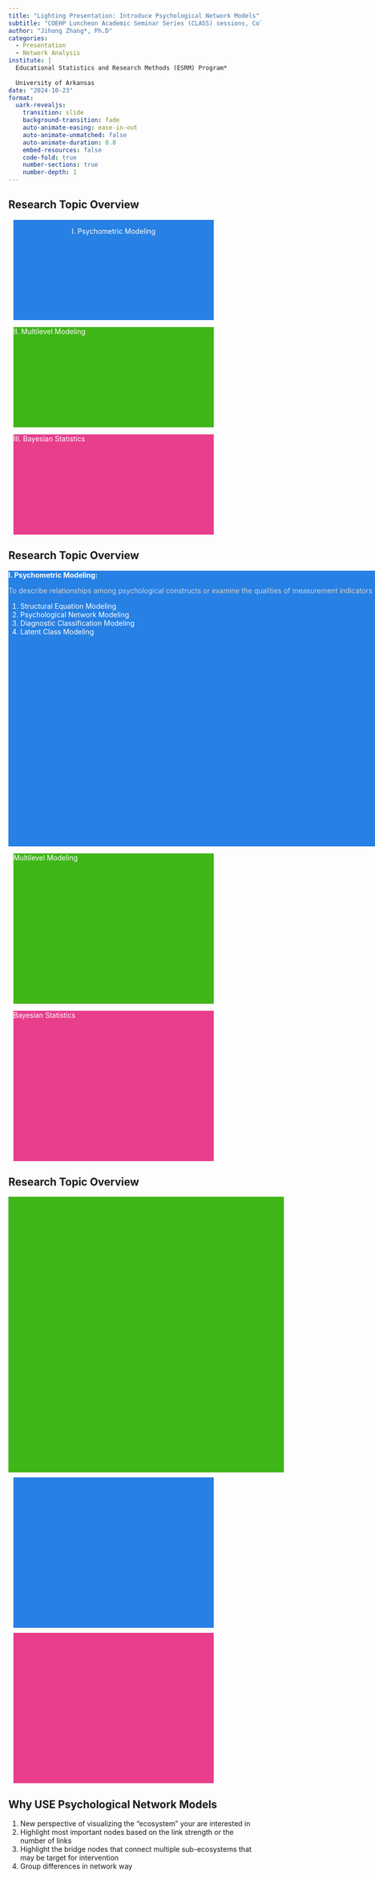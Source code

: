 ```yaml
---
title: "Lighting Presentation: Introduce Psychological Network Models"
subtitle: "COEHP Luncheon Academic Seminar Series (CLASS) sessions, College Council"
author: "Jihong Zhang*, Ph.D"
categories:
  - Presentation
  - Network Analysis
institute: | 
  Educational Statistics and Research Methods (ESRM) Program*
  
  University of Arkansas
date: "2024-10-23"
format: 
  uark-revealjs:
    transition: slide
    background-transition: fade
    auto-animate-easing: ease-in-out
    auto-animate-unmatched: false
    auto-animate-duration: 0.8
    embed-resources: false
    code-fold: true
    number-sections: true
    number-depth: 1
---
```


## Research Topic Overview {auto-animate="true" auto-animate-easing="ease-in-out"}

::: r-hstack
::: {data-id="box1" auto-animate-delay="0" style="background: #2780e3; width: 400px; height: 200px; margin: 10px; justify-content: center; display: flex;"}
[I. Psychometric Modeling]{style="color: white;"}
:::

::: {data-id="box2" auto-animate-delay="0.1" style="background: #3fb618; width: 400px; height: 200px; margin: 10px;"}
[II. Multilevel Modeling]{style="color: white;"}
:::

::: {data-id="box3" auto-animate-delay="0.2" style="background: #e83e8c; width: 400px; height: 200px; margin: 10px;"}
[III. Bayesian Statistics]{style="color: white;"}
:::
:::

## Research Topic Overview {auto-animate="true" auto-animate-easing="ease-in-out"}

::: r-stack
::: {data-id="box1" style="background: #2780e3; width: 1000px; height: 550px;"}
[I. Psychometric Modeling:]{style="color: white; font-weight: bold"}

[To describe relationships among psychological constructs or examine the qualities of measurement indicators]{style="color: lightgrey"} 

::::{style="color: white;"}
1. Structural Equation Modeling
2. Psychological Network Modeling
3. Diagnostic Classification Modeling
4. Latent Class Modeling
::::
:::

::: {data-id="box2" auto-animate-delay="0.1" style="background: #3fb618; width: 400px; height: 300px; margin: 10px;"}
[Multilevel Modeling]{style="color: white;"}
:::

::: {data-id="box3" auto-animate-delay="0.2" style="background: #e83e8c; width: 400px; height: 300px; margin: 10px;"}
[Bayesian Statistics]{style="color: white;"}
:::
:::

## Research Topic Overview {auto-animate="true" auto-animate-easing="ease-in-out"}

::: r-stack
::: {data-id="box2" style="background: #3fb618; width: 550px; height: 550px;"}
:::

::: {data-id="box1" auto-animate-delay="0.1" style="background: #2780e3; width: 400px; height: 300px; margin: 10px;"}
:::

::: {data-id="box3" auto-animate-delay="0.2" style="background: #e83e8c; width: 400px; height: 300px; margin: 10px;"}
:::
:::

## Why USE Psychological Network Models

1.  New perspective of visualizing the "ecosystem" your are interested in
2.  Highlight most important nodes based on the link strength or the number of links
3.  Highlight the bridge nodes that connect multiple sub-ecosystems that may be target for intervention
4.  Group differences in network way
